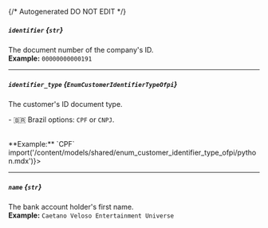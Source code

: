 {/* Autogenerated DO NOT EDIT  */}

##### `identifier` *{`str`}*
The document number of the company's ID.
<br/>
**Example:** `00000000000191`

---
##### `identifier_type` *{`EnumCustomerIdentifierTypeOfpi`}*
The customer's ID document type.

\- 🇧🇷 Brazil options: `CPF` or `CNPJ`.

<br/>
**Example:** `CPF`
<Collapsible content={() => import('/content/models/shared/enum_customer_identifier_type_ofpi/python.mdx')}>
</Collapsible>

---
##### `name` *{`str`}*
The bank account holder's first name.
<br/>
**Example:** `Caetano Veloso Entertainment Universe`

